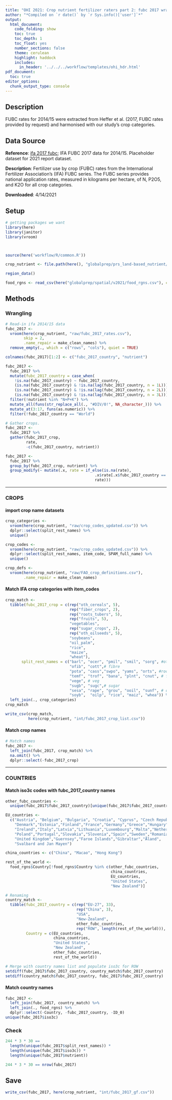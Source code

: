 ```yaml
---
title: "OHI 2021: Crop nutrient fertilizer raters part 2: fubc 2017 wrangling"
author: "*Compiled on `r date()` by `r Sys.info()['user']`*"
output: 
  html_document:
    code_folding: show
    toc: true
    toc_depth: 1
    toc_float: yes
    number_sections: false
    theme: cerulean
    highlight: haddock
    includes: 
      in_header: '../../../workflow/templates/ohi_hdr.html'
pdf_document:
  toc: true
editor_options: 
  chunk_output_type: console
---
```


## Description
FUBC rates for 2014/15 were extracted from Heffer et al. (2017, FUBC rates provided by request) and harmonised with our study’s crop categories. 

## Data Source

**Reference**: [ifa 2017 fubc](https://www.fertilizer.org/images/Library_Downloads/2017_ifa_AgCom_17_134%20rev_fubc%20assessment%202014.pdf); IFA FUBC 2017 data for 2014/15. Placeholder dataset for 2021 report dataset.

**Description**: Fertilizer use by crop (FUBC) rates from the International Fertilizer Association’s (IFA) FUBC series. The FUBC series provides national application rates, measured in kilograms per hectare, of N, P2O5, and K2O for all crop categories.

**Downloaded**: 4/14/2021

## Setup
```r
# getting packages we want
library(here)
library(janitor)
library(vroom)



source(here('workflow/R/common.R'))

crop_nutrient <- file.path(here(), "globalprep/prs_land-based_nutrient/v2021/crop")

region_data()

food_rgns <- read_csv(here("globalprep/spatial/v2021/food_rgns.csv"), col_types = "cdc")
``` 

## Methods


### Wrangling

```r
# Read-in ifa 2014/15 data
fubc_2017 <- 
  vroom(here(crop_nutrient, "raw/fubc_2017_rates.csv"),
        skip = 2,
        .name_repair = make_clean_names) %>% 
  remove_empty(., which = c("rows", "cols"), quiet = TRUE)

colnames(fubc_2017)[1:2] <- c("fubc_2017_country", "nutrient")

fubc_2017 <- 
  fubc_2017 %>%
  mutate(fubc_2017_country = case_when(
    !is.na(fubc_2017_country) ~ fubc_2017_country,
    (is.na(fubc_2017_country) & !is.na(lag(fubc_2017_country, n = 1L))) ~ lag(fubc_2017_country, n = 1L),
    (is.na(fubc_2017_country) & !is.na(lag(fubc_2017_country, n = 2L))) ~ lag(fubc_2017_country, n = 2L),
    (is.na(fubc_2017_country) & !is.na(lag(fubc_2017_country, n = 3L))) ~ lag(fubc_2017_country, n = 3L))) %>% 
  filter(!nutrient %in% "N+P+K") %>% 
  mutate_all(funs(str_replace_all(., "#DIV/0!", NA_character_))) %>% 
  mutate_at(3:17, funs(as.numeric)) %>% 
  filter(!fubc_2017_country == "World")

# Gather crops.
fubc_2017 <- 
  fubc_2017 %>% 
  gather(fubc_2017_crop, 
         rate, 
         -c(fubc_2017_country, nutrient)) 

fubc_2017 <- 
  fubc_2017 %>% 
  group_by(fubc_2017_crop, nutrient) %>% 
  group_modify(~ mutate(.x, rate = if_else(is.na(rate),
                                       .x$rate[.x$fubc_2017_country == "ROW"],
                                       rate)))
```

-------------------------------------------------------------------------------

### CROPS

#### import crop name datasets
```r
crop_categories <- 
  vroom(here(crop_nutrient, "raw/crop_codes_updated.csv")) %>% 
  dplyr::select(split_rest_names) %>% 
  unique()

crop_codes <- 
  vroom(here(crop_nutrient, "raw/crop_codes_updated.csv")) %>% 
  dplyr::select(split_rest_names, item_code, SPAM_full_name) %>% 
  unique()

crop_defs <- 
  vroom(here(crop_nutrient, "raw/FAO_crop_definitions.csv"), 
        .name_repair = make_clean_names)
```

#### Match IFA crop categories with item_codes
```r
crop_match <- 
  tibble(fubc_2017_crop = c(rep("oth_cereals", 5),
                            rep("fiber_crops", 2),
                            rep("roots_tubers", 5),
                            rep("fruits", 5),
                            "vegetables",
                            rep("sugar_crops", 2),
                            rep("oth_oilseeds", 5),
                            "soybeans",
                            "oil_palm",
                            "rice",
                            "maize",
                            "wheat"),
       split_rest_names = c("barl", "ocer", "pmil", "smil", "sorg", #oth_ce
                            "ofib", "cott",# fibre
                            "pota", "cass","swpo", "yams", "orts", #roots_tubers
                            "temf", "trof", "bana", "plnt", "cnut", # fruits
                            "vege", # veg
                            "sugb", "sugc",# sugar
                            "sesa", "rape", "grou", "ooil", "sunf", # oth_os
                            "soyb",  "oilp", "rice", "maiz", "whea")) %>% #grassland
  left_join(., crop_categories)
crop_match

write_csv(crop_match,
          here(crop_nutrient, "int/fubc_2017_crop_list.csv"))
```

#### Match crop names
```r
# Match names
fubc_2017 <- 
  left_join(fubc_2017, crop_match) %>%
  na.omit() %>% 
  dplyr::select(-fubc_2017_crop)
```

-------------------------------------------------------------------------------

### COUNTRIES

#### Match iso3c codes with fubc_2017_country names

```r
other_fubc_countries <- 
  unique(fubc_2017$fubc_2017_country)[unique(fubc_2017$fubc_2017_country) %in% c("EU-27", "USA", "New-Zealand", "ROW", "World", "China") == FALSE]

EU_countries <- 
  c("Austria", "Belgium", "Bulgaria", "Croatia", "Cyprus", "Czech Republic",
    "Denmark","Estonia","Finland","France","Germany","Greece","Hungary",
    "Ireland","Italy","Latvia","Lithuania","Luxembourg","Malta","Netherlands",
    "Poland","Portugal","Slovakia","Slovenia","Spain","Sweden","Romania",
    "United Kingdom","Guernsey","Faroe Islands","Gibraltar","Åland",
    "Svalbard and Jan Mayen")

china_countries <- c("China", "Macao", "Hong Kong")

rest_of_the_world <- 
  food_rgns$Country[!food_rgns$Country %in% c(other_fubc_countries, 
                                              china_countries, 
                                              EU_countries,
                                              "United States",
                                              "New Zealand")]

# Renaming 
country_match <- 
  tibble(fubc_2017_country = c(rep("EU-27", 33),
                               rep("China", 3),
                               "USA",
                               "New-Zealand",
                               other_fubc_countries,
                               rep("ROW", length(rest_of_the_world))),
         Country = c(EU_countries,
                     china_countries,
                     "United States",
                     "New Zealand",
                     other_fubc_countries,
                     rest_of_the_world))

# Merge with country names list and populate iso3c for ROW
setdiff(fubc_2017$fubc_2017_country, country_match$fubc_2017_country)
setdiff(country_match$fubc_2017_country, fubc_2017$fubc_2017_country)
```

#### Match country names
```r
fubc_2017 <- 
  left_join(fubc_2017, country_match) %>% 
  left_join(., food_rgns) %>% 
  dplyr::select(-Country, -fubc_2017_country, -ID_0)
unique(fubc_2017$iso3c)
```

### Check

```r
244 * 3 * 30 == 
  length(unique(fubc_2017$split_rest_names)) *
  length(unique(fubc_2017$iso3c)) * 
  length(unique(fubc_2017$nutrient)) 

244 * 3 * 30 == nrow(fubc_2017)
```

## Save

```r
write_csv(fubc_2017, here(crop_nutrient, "int/fubc_2017_gf.csv"))
```

